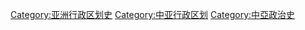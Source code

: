[[Category:亚洲行政区划史|Category:亚洲行政区划史]]
[[Category:中亚行政区划|Category:中亚行政区划]]
[[Category:中亞政治史‎|Category:中亞政治史‎]]